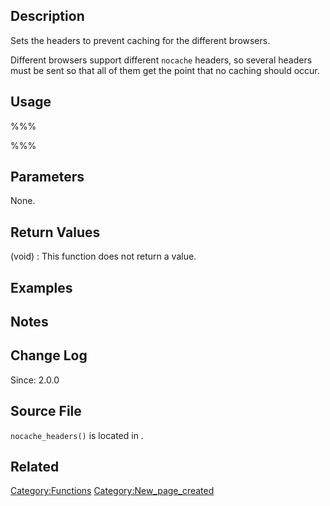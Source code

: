 == Description ==
Sets the headers to prevent caching for the different browsers. 

Different browsers support different <tt>nocache</tt> headers, so several headers must be sent so that all of them get the point that no caching should occur. 

== Usage ==
%%%<?php nocache_headers() ?>%%%

== Parameters ==
None.

== Return Values ==
; (void) : This function does not return a value.

== Examples ==
<!-- Need creative examples. Feel free to link to external examples. -->

== Notes ==

== Change Log ==
Since: 2.0.0

== Source File ==
<tt>nocache_headers()</tt> is located in {{Trac|wp-includes/functions.php}}.

== Related ==
<!--
    To Do:
    Need to find related functions.
    Need to create groups of functions and create templates to add them to a page quickly.
    Some functions may be related to many groups of functions.
-->

{{Tag Footer}}

[[Category:Functions]]
[[Category:New_page_created]]